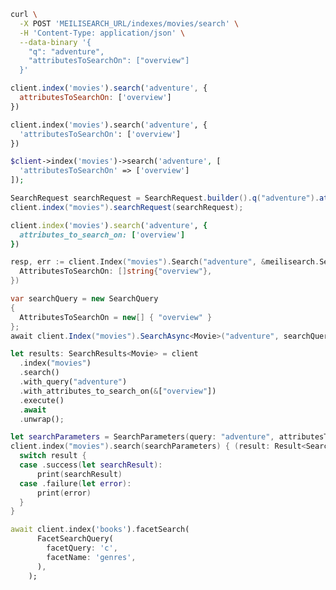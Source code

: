 <CodeGroup>

```bash cURL
curl \
  -X POST 'MEILISEARCH_URL/indexes/movies/search' \
  -H 'Content-Type: application/json' \
  --data-binary '{
    "q": "adventure",
    "attributesToSearchOn": ["overview"]
  }'
```

```javascript JS
client.index('movies').search('adventure', {
  attributesToSearchOn: ['overview']
})
```

```python Python
client.index('movies').search('adventure', {
  'attributesToSearchOn': ['overview']
})
```

```php PHP
$client->index('movies')->search('adventure', [
  'attributesToSearchOn' => ['overview']
]);
```

```java Java
SearchRequest searchRequest = SearchRequest.builder().q("adventure").attributesToSearchOn(new String[] {"overview"});
client.index("movies").searchRequest(searchRequest);
```

```ruby Ruby
client.index('movies').search('adventure', {
  attributes_to_search_on: ['overview']
})
```

```go Go
resp, err := client.Index("movies").Search("adventure", &meilisearch.SearchRequest{
  AttributesToSearchOn: []string{"overview"},
})
```

```csharp C#
var searchQuery = new SearchQuery
{
  AttributesToSearchOn = new[] { "overview" }
};
await client.Index("movies").SearchAsync<Movie>("adventure", searchQuery);
```

```rust Rust
let results: SearchResults<Movie> = client
  .index("movies")
  .search()
  .with_query("adventure")
  .with_attributes_to_search_on(&["overview"])
  .execute()
  .await
  .unwrap();
```

```swift Swift
let searchParameters = SearchParameters(query: "adventure", attributesToSearchOn: ["overview"])
client.index("movies").search(searchParameters) { (result: Result<Searchable<Movie>, Swift.Error>) in
  switch result {
  case .success(let searchResult):
      print(searchResult)
  case .failure(let error):
      print(error)
  }
}
```

```dart Dart
await client.index('books').facetSearch(
      FacetSearchQuery(
        facetQuery: 'c',
        facetName: 'genres',
      ),
    );
```
</CodeGroup>